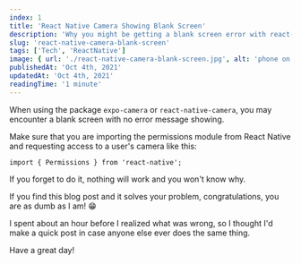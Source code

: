 ```yaml
---
index: 1
title: 'React Native Camera Showing Blank Screen'
description: 'Why you might be getting a blank screen error with react-native-camera or expo-camera'
slug: 'react-native-camera-blank-screen'
tags: ['Tech', 'ReactNative']
image: { url: './react-native-camera-blank-screen.jpg', alt: 'phone on table' }
publishedAt: 'Oct 4th, 2021'
updatedAt: 'Oct 4th, 2021'
readingTime: '1 minute'
---
```


When using the package `expo-camera` or `react-native-camera`, you may encounter a blank screen with no error message showing.

Make sure that you are importing the permissions module from React Native and requesting access to a user's camera like this:

`import { Permissions } from 'react-native';`

If you forget to do it, nothing will work and you won't know why.

If you find this blog post and it solves your problem, congratulations, you are as dumb as I am! 😁

I spent about an hour before I realized what was wrong, so I thought I'd make a quick post in case anyone else ever does the same thing.

Have a great day!
